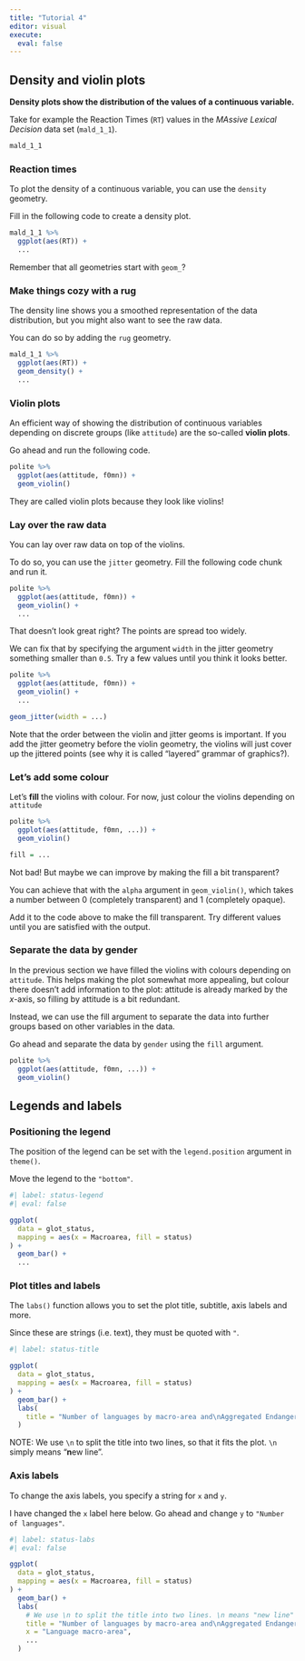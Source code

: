 ```yaml
---
title: "Tutorial 4"
editor: visual
execute: 
  eval: false
---
```


## Density and violin plots

**Density plots show the distribution of the values of a continuous variable.**

Take for example the Reaction Times (`RT`) values in the *MAssive Lexical Decision* data set (`mald_1_1`).

```r
mald_1_1
```

### Reaction times

To plot the density of a continuous variable, you can use the `density` geometry.

Fill in the following code to create a density plot.

```r
mald_1_1 %>%
  ggplot(aes(RT)) +
  ...
```

::: {#mald-dens-hint}
Remember that all geometries start with `geom_`?
:::

### Make things cozy with a rug

The density line shows you a smoothed representation of the data distribution, but you might also want to see the raw data.

You can do so by adding the `rug` geometry.

```r
mald_1_1 %>%
  ggplot(aes(RT)) +
  geom_density() +
  ...
```

### Violin plots

An efficient way of showing the distribution of continuous variables depending on discrete groups (like `attitude`) are the so-called **violin plots**.

Go ahead and run the following code.

```r
polite %>%
  ggplot(aes(attitude, f0mn)) +
  geom_violin()
```

They are called violin plots because they look like violins!

### Lay over the raw data

You can lay over raw data on top of the violins.

To do so, you can use the `jitter` geometry. Fill the following code chunk and run it.

```r
polite %>%
  ggplot(aes(attitude, f0mn)) +
  geom_violin() +
  ...
```

That doesn't look great right? The points are spread too widely.

We can fix that by specifying the argument `width` in the jitter geometry something smaller than `0.5`. Try a few values until you think it looks better.

```r
polite %>%
  ggplot(aes(attitude, f0mn)) +
  geom_violin() +
  ...
```

```r
geom_jitter(width = ...)
```

Note that the order between the violin and jitter geoms is important. If you add the jitter geometry before the violin geometry, the violins will just cover up the jittered points (see why it is called "layered" grammar of graphics?).

### Let's add some colour

Let's **fill** the violins with colour. For now, just colour the violins depending on `attitude`

```r
polite %>%
  ggplot(aes(attitude, f0mn, ...)) +
  geom_violin()
```

```r
fill = ...
```

Not bad! But maybe we can improve by making the fill a bit transparent?

You can achieve that with the `alpha` argument in `geom_violin()`, which takes a number between 0 (completely transparent) and 1 (completely opaque).

Add it to the code above to make the fill transparent. Try different values until you are satisfied with the output.

### Separate the data by gender

In the previous section we have filled the violins with colours depending on `attitude`. This helps making the plot somewhat more appealing, but colour there doesn't add information to the plot: attitude is already marked by the *x*-axis, so filling by attitude is a bit redundant.

Instead, we can use the fill argument to separate the data into further groups based on other variables in the data.

Go ahead and separate the data by `gender` using the `fill` argument.

```r
polite %>%
  ggplot(aes(attitude, f0mn, ...)) +
  geom_violin()
```

## Legends and labels

### Positioning the legend

The position of the legend can be set with the `legend.position` argument in `theme()`.

Move the legend to the `"bottom"`.

```r
#| label: status-legend
#| eval: false

ggplot(
  data = glot_status,
  mapping = aes(x = Macroarea, fill = status)
) +
  geom_bar() +
  ...
```

### Plot titles and labels

The `labs()` function allows you to set the plot title, subtitle, axis labels and more.

Since these are strings (i.e. text), they must be quoted with `"`.

```r
#| label: status-title

ggplot(
  data = glot_status,
  mapping = aes(x = Macroarea, fill = status)
) +
  geom_bar() +
  labs(
    title = "Number of languages by macro-area and\nAggregated Endangerement Status"
  )
```

NOTE: We use `\n` to split the title into two lines, so that it fits the plot. `\n` simply means "**n**ew line".

### Axis labels

To change the axis labels, you specify a string for `x` and `y`.

I have changed the `x` label here below. Go ahead and change `y` to `"Number of languages"`.

```r
#| label: status-labs
#| eval: false

ggplot(
  data = glot_status,
  mapping = aes(x = Macroarea, fill = status)
) +
  geom_bar() +
  labs(
    # We use \n to split the title into two lines. \n means "new line"
    title = "Number of languages by macro-area and\nAggregated Endangerement Status",
    x = "Language macro-area",
    ...
  )
```

